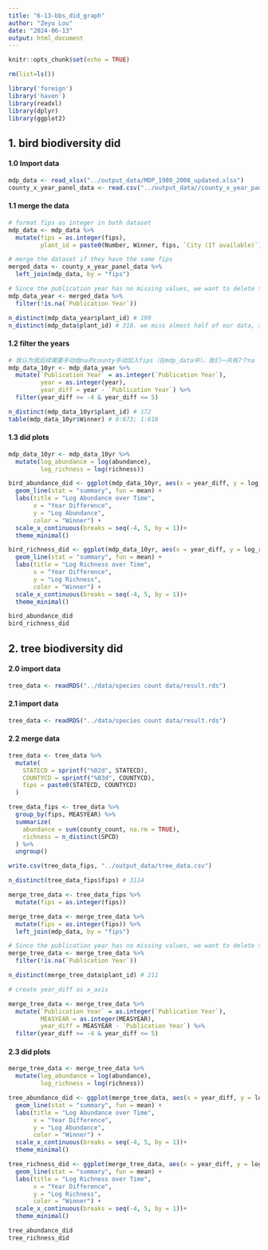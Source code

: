 ```yaml
---
title: "6-13-bbs_did_graph"
author: "Zeyu Lou"
date: "2024-06-13"
output: html_document
---
```


```r
knitr::opts_chunk$set(echo = TRUE)
```

```r
rm(list=ls())

library('foreign')
library('haven')
library(readxl)
library(dplyr)
library(ggplot2)
```

## 1. bird biodiversity did

#### 1.0 Import data
```r
mdp_data <- read_xlsx("../output_data/MDP_1980_2008_updated.xlsx")
county_x_year_panel_data <- read.csv("../output_data//county_x_year_panel_data.csv")
```

#### 1.1 merge the data
```r
# format fips as integer in both dataset
mdp_data <- mdp_data %>%
  mutate(fips = as.integer(fips),
         plant_id = paste0(Number, Winner, fips, `City (If available)`)) # create a unique id for different plants

# merge the dataset if they have the same fips
merged_data <- county_x_year_panel_data %>%
  left_join(mdp_data, by = "fips")

# Since the publication year has no missing values, we want to delete the data that does not have a corresponding FIPS code.
mdp_data_year <- merged_data %>%
  filter(!is.na(`Publication Year`))

n_distinct(mdp_data_year$plant_id) # 199
n_distinct(mdp_data$plant_id) # 310. we miss almost half of our data, since we do not have corresponding fips from panel data. US has 3,242 fips in total and we have 2013 fips in our data.
```

#### 1.2 filter the years

```r
# 我认为我后续需要手动给na的county手动加入fips（在mdp_data中）。我们一共有7个na
mdp_data_10yr <- mdp_data_year %>%
  mutate(`Publication Year` = as.integer(`Publication Year`),
         year = as.integer(year),
         year_diff = year - `Publication Year`) %>%
  filter(year_diff >= -4 & year_diff <= 5)

n_distinct(mdp_data_10yr$plant_id) # 172
table(mdp_data_10yr$Winner) # 0:873; 1:618
```

#### 1.3 did plots

```r
mdp_data_10yr <- mdp_data_10yr %>%
  mutate(log_abundance = log(abundance),
         log_richness = log(richness))

bird_abundance_did <- ggplot(mdp_data_10yr, aes(x = year_diff, y = log_abundance, color = as.factor(Winner))) +
  geom_line(stat = "summary", fun = mean) +
  labs(title = "Log Abundance over Time",
       x = "Year Difference",
       y = "Log Abundance",
       color = "Winner") +
  scale_x_continuous(breaks = seq(-4, 5, by = 1))+
  theme_minimal()

bird_richness_did <- ggplot(mdp_data_10yr, aes(x = year_diff, y = log_richness, color = as.factor(Winner))) +
  geom_line(stat = "summary", fun = mean) +
  labs(title = "Log Richness over Time",
       x = "Year Difference",
       y = "Log Richness",
       color = "Winner") +
  scale_x_continuous(breaks = seq(-4, 5, by = 1))+
  theme_minimal()

bird_abundance_did
bird_richness_did

```

## 2. tree biodiversity did

#### 2.0 import data
```r
tree_data <- readRDS("../data/species count data/result.rds")
```

#### 2.1 import data
```r
tree_data <- readRDS("../data/species count data/result.rds")
```

#### 2.2 merge data
```r
tree_data <- tree_data %>%
  mutate(
    STATECD = sprintf("%02d", STATECD),
    COUNTYCD = sprintf("%03d", COUNTYCD),
    fips = paste0(STATECD, COUNTYCD)
  )

tree_data_fips <- tree_data %>%
  group_by(fips, MEASYEAR) %>%
  summarize(
    abundance = sum(county_count, na.rm = TRUE),
    richness = n_distinct(SPCD)
  ) %>%
  ungroup()

write.csv(tree_data_fips, "../output_data/tree_data.csv")

n_distinct(tree_data_fips$fips) # 3114

merge_tree_data <- tree_data_fips %>%
  mutate(fips = as.integer(fips))

merge_tree_data <- merge_tree_data %>%
  mutate(fips = as.integer(fips)) %>%
  left_join(mdp_data, by = "fips")

# Since the publication year has no missing values, we want to delete the data that does not have a corresponding FIPS code.
merge_tree_data <- merge_tree_data %>%
  filter(!is.na(`Publication Year`))

n_distinct(merge_tree_data$plant_id) # 211

# create year_diff as x_axis

merge_tree_data <- merge_tree_data %>%
  mutate(`Publication Year` = as.integer(`Publication Year`),
         MEASYEAR = as.integer(MEASYEAR),
         year_diff = MEASYEAR - `Publication Year`) %>%
  filter(year_diff >= -4 & year_diff <= 5)

```

#### 2.3 did plots

```r
merge_tree_data <- merge_tree_data %>%
  mutate(log_abundance = log(abundance),
         log_richness = log(richness))

tree_abundance_did <- ggplot(merge_tree_data, aes(x = year_diff, y = log_abundance, color = as.factor(Winner))) +
  geom_line(stat = "summary", fun = mean) +
  labs(title = "Log Abundance over Time",
       x = "Year Difference",
       y = "Log Abundance",
       color = "Winner") +
  scale_x_continuous(breaks = seq(-4, 5, by = 1))+
  theme_minimal()

tree_richness_did <- ggplot(merge_tree_data, aes(x = year_diff, y = log_richness, color = as.factor(Winner))) +
  geom_line(stat = "summary", fun = mean) +
  labs(title = "Log Richness over Time",
       x = "Year Difference",
       y = "Log Richness",
       color = "Winner") +
  scale_x_continuous(breaks = seq(-4, 5, by = 1))+
  theme_minimal()

tree_abundance_did
tree_richness_did

```
